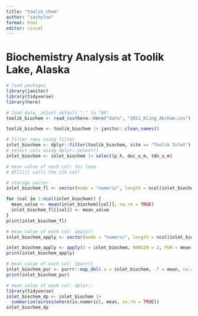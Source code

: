 ```yaml
---
title: "toolik_chem"
author: "zachyloo"
format: html
editor: visual
---
```


# Biochemistry Analysis at Toolik Lake, Alaska

```r
# load packages
library(janitor)
library(tidyverse)
library(here)
```

```r
# load data, adjust default "." to "NA"
toolik_biochem <- read_csv(here::here("data", "2011_Kling_Akchem.csv"), na = c(".", "NA"))

toolik_biochem <- toolik_biochem |> janitor::clean_names()
```

```r
# filter rows using filter
inlet_biochem <- dplyr::filter(toolik_biochem, site == "Toolik Inlet")
# select cols using dplyr::select()
inlet_biochem <- inlet_biochem |> select(p_h, doc_u_m, tdn_u_m)
```

```r
# mean value of each col: for loop
# df[[i]] calls the ith col!

# storage vector
inlet_biochem_fl <- vector(mode = "numeric", length = ncol(inlet_biochem))

for (col in 1:ncol(inlet_biochem)) {
  mean_value <- mean(inlet_biochem[[col]], na.rm = TRUE)
  inlet_biochem_fl[[col]] <- mean_value
}
print(inlet_biochem_fl)

# mean value of each col: apply()
inlet_biochem_apply <- vector(mode = "numeric", length = ncol(inlet_biochem)) # storage vector !

inlet_biochem_apply <- apply(X = inlet_biochem, MARGIN = 2, FUN = mean, na.rm = TRUE) 
print(inlet_biochem_apply)

# mean value of each col: {purrr}
inlet_biochem_pur <- purrr::map_dbl(.x = inlet_biochem, .f = mean, na.rm = TRUE)
print(inlet_biochem_pur)

# mean value of each col: dplyr::
library(tidyverse)
inlet_biochem_dp <- inlet_biochem |> 
  summarize(across(where(is.numeric), mean, na.rm = TRUE))
inlet_biochem_dp
```

